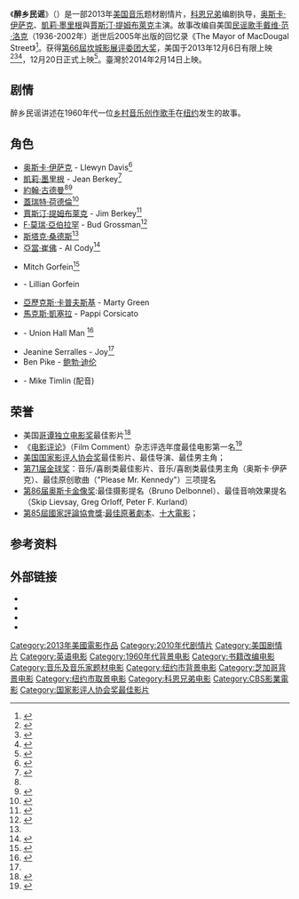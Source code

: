 {{noteTA
|T=zh-hans:醉乡民谣;zh-hk:知音夢裡行;zh-tw:醉鄉民謠;
|G1=Show
|G2=Movie
|1=zh-hans:醉乡民谣;zh-hk:知音夢裡行;zh-tw:醉鄉民謠;
|2=zh-hans:科恩兄弟;zh-hk:高安兄弟;zh-tw:柯恩兄弟;
}}
{{Infobox film
| name           = 醉乡民谣
| original_name  = Inside Llewyn Davis
| image          = Inside Llewyn Davis Poster.jpg
| caption        = 美国海报
| director       = [[科恩兄弟|科恩兄弟]]
| producer       = [[Scott_Rudin|Scott Rudin]]<br />Joel Coen<br />Ethan Coen
| writer         = Joel Coen<br />Ethan Coen
| based on       = {{based on|The Mayor of Macdougal Street|[[戴维·范·洛克|戴维·范·洛克]]、[[Elijah_Wald|Elijah Wald]]}}
| starring       = [[奥斯卡·伊萨克|奥斯卡·伊萨克]]<br />[[凱莉·墨里根|凱莉·墨里根]]<br />[[約翰·古德曼|約翰·古德曼]]<br />[[蓋瑞特·荷德倫|蓋瑞特·荷德倫]]<br />[[賈斯汀·提姆布萊克|賈斯汀·提姆布萊克]]
| music          =
| cinematography = [[Bruno_Delbonnel|Bruno Delbonnel]]
| editing        = 科恩兄弟
| studio         = Mike Zoss Productions<br />Scott Rudin Productions<br/>[[StudioCanal|StudioCanal]]<ref>{{cite web |url=http://www.variety.com/article/VR1118042021/?refCatId=13/ |title=StudioCanal to co-finance ‘Llewyn Davis’ |publisher=Variety |date= |accessdate=2013-03-14 }}{{dead link|date=2018年1月 |bot=InternetArchiveBot |fix-attempted=yes }}</ref>
| distributor    = [[CBS_Films|CBS Films]]<ref>{{cite web |last=Fleming |first=Mike |url=http://www.deadline.com/2013/02/inside-llewyn-davis-cbs-films-acquisition-coen-brothers/ |title=CBS Films Acquires Coen Brothers' 'Inside Llewyn Davis' |publisher=Deadline.com |date= |accessdate=2013-03-14 |archive-date=2014-06-14 |archive-url=https://web.archive.org/web/20140614103209/http://www.deadline.com/2013/02/inside-llewyn-davis-cbs-films-acquisition-coen-brothers/ |dead-url=no }}</ref><br/>StudioCanal
| released       = {{film date|2013|5|19|坎城|2013|12|6|美国|2014|2|14|臺灣}}
| runtime        = 104 分钟
| country        = {{美國電影產地}}
| language       = 英语
| budget         =1100万美元
| gross          =$23,219,163
| cn_name        = 醉乡民谣
| tw_name        = 醉鄉民謠
| hk_name        = 知音夢裡行
| mo_name        = 知音夢裡行
}}
《'''醉乡民谣'''》（{{lang-en|'''''Inside Llewyn Davis'''''}}）是一部2013年[[美国|美国]][[音乐|音乐]]题材剧情片，[[科恩兄弟|科恩兄弟]]编剧执导，[[奥斯卡·伊萨克|奥斯卡·伊萨克]]、[[凱莉·墨里根|凱莉·墨里根]]與[[賈斯汀·提姆布萊克|賈斯汀·提姆布萊克]]主演。故事改编自美国[[民谣|民谣]][[歌手|歌手]][[戴维·范·洛克|戴维·范·洛克]]（1936-2002年）逝世后2005年出版的回忆录《The Mayor of MacDougal Street》<ref>{{cite news |author=Russ Fischer |url=http://www.slashfilm.com/coen-bros-film-based-folk-musician-dave-van-ronk/#more-106431 |title=The Coen Bros. New Script is Based on the 60′s NYC Folk Scene |work=[[醉乡民谣/Film|醉乡民谣//Film]] |date=2011-06-25 |accessdate=2012-02-11}}</ref>。获得[[第66屆坎城影展|第66屆坎城影展]][[评审团大奖_(戛纳电影节)|评委团大奖]]，美国于2013年12月6日有限上映<ref name="Cannes2013">{{cite web|url=http://www.festival-cannes.fr/en/article/59652.html|title=2013 Official Selection|date=2013-04-18|accessdate=2013-04-18|work=Cannes|archive-date=2016-03-23|archive-url=https://web.archive.org/web/20160323100405/http://www.festival-cannes.fr/en/article/59652.html|dead-url=no}}</ref><ref>{{cite web|url=http://www.indiewire.com/article/heres-the-screening-schedule-for-the-2013-cannes-competition-lineup|title=Here's The Screening Schedule For The 2013 Cannes Competition Lineup|work=The Playlist|publisher=[[IndieWire|IndieWire]]|date=2013-05-09|accessdate=2013-05-09|last=Knegt|first=Peter}}</ref><ref name="NYT Caanes">{{cite news|last=Dargis|first=Manhola|title=Singing a Happier Tune in Cannes|url=http://www.nytimes.com/2013/05/20/movies/coen-brothers-inside-llewyn-davis-is-popular-at-cannes.htm|accessdate=2013-05-20|newspaper=New York Times|date=2013-05-19}}</ref>，12月20日正式上映<ref>{{cite web | url=http://variety.com/2013/film/news/coen-brothers-inside-llewyn-davis-release-date-1200448664/ | title=Coen Brothers’ ‘Inside Llewyn Davis’ Dated For Dec. 6 | work=[[Variety_(magazine)|Variety]] | publisher=[[Reed_Business_Information|Reed Business Information]] | date=2013-05-03 | accessdate=2013-05-07 | last=McNary | first=Dave}}</ref>。臺灣於2014年2月14日上映。

== 剧情 ==
醉乡民谣讲述在1960年代一位[[乡村音乐|乡村音乐]][[创作歌手|创作歌手]]在[[纽约|纽约]]发生的故事。

==角色==
* [[奥斯卡·伊萨克|奥斯卡·伊萨克]] - Llewyn Davis<ref name="Isaac">{{cite web |url=http://www.deadline.com/2011/10/oscar-isaac-lands-lead-in-coen-brothers-60s-folk-music-film |title=Oscar Isaac Lands Lead In Coen Brothers 60s Folk Music Film |author=Fleming, Mike |date=2011-10-13 |work=Deadline.com |publisher=PMC |accessdate=2012-02-04}}</ref>
* [[凱莉·墨里根|凱莉·墨里根]] - Jean Berkey<ref name="Mulligan">{{cite web |url=http://www.movieweb.com/news/carey-mulligan-joins-inside-llewyn-davis |title=Carey Mulligan Joins 'Inside Llewyn Davis' |author=Gallagher, Brian |date=2011-10-20 |work=MovieWeb.com |publisher=MovieWeb™, Inc |accessdate=2012-02-04}}</ref>
* [[約翰·古德曼|約翰·古德曼]]<ref name="Timberlake&Goodman" /><ref name="Goodman">{{cite web |url=http://thefilmstage.com/news/john-goodman-joins-coens-inside-llewyn-davis |title=John Goodman Joins Coens' 'Inside Llewyn Davis' |author=Newman, Nick |date=2011-10-31 |work=TheFilmStage.com |accessdate=2012-02-04}}</ref>
* [[蓋瑞特·荷德倫|蓋瑞特·荷德倫]]<ref name="Hedlund">{{cite web |url=http://collider.com/garrett-hedlund-inside-llewyn-davis/136598 |title=Garrett Hedlund Joins Coen Bros.’ INSIDE LLEWYN DAVIS |author=Chitwood, Adam |date=2012-01-09 |work=Collider.com |accessdate=2012-02-04 |archive-date=2012-02-14 |archive-url=https://web.archive.org/web/20120214023750/http://collider.com/garrett-hedlund-inside-llewyn-davis/136598/ |dead-url=no }}</ref>
* [[賈斯汀·提姆布萊克|賈斯汀·提姆布萊克]] - Jim Berkey<ref name="Timberlake&Goodman">{{cite web |url=http://www.filmjunk.com/2011/11/01/john-goodman-and-justin-timberlake-join-the-coen-brothers-inside-llewyn-davis |title=John Goodman and Justin Timberlake Join the Coen Brothers' Inside Llewyn Davis |author=Aaron |date=2011-11-01 |work=FilmJunk.com |accessdate=2012-02-04}}</ref>
* [[F·莫瑞·亞伯拉罕|F·莫瑞·亞伯拉罕]] - Bud Grossman<ref name="Sands">{{cite web|url=http://www.cinemablend.com/new/Stark-Sands-Joins-Coen-Bros-Inside-Llewyn-Davis-29368.html|title=Stark Sands Joins Coen Bros' Inside Llewyn Davis|publisher=Cinemablend.com|accessdate=2012-02-11}}</ref>
* [[斯塔克·桑德斯|斯塔克·桑德斯]]<ref name="Sands" />
* [[亞當·崔佛|亞當·崔佛]] - Al Cody<ref name="Driver">{{cite news |last=Weiss |first=Keely |url=http://www.interviewmagazine.com/culture/adam-driver-girls |title=Adam Driver, Boy Among Girls |work=[[訪問_(雜誌)|訪問]] |date=2012-04-13 |accessdate=2012-06-17}}</ref>
* {{le|伊森·菲利普斯|Ethan Phillips}}  Mitch Gorfein<ref name="Phillips">{{cite news |url=http://www.nycbm.com/ethan-phillips |title=NYCBM Guest, Ethan Phillips |work=Mike Carbo's New York Comic Book Marketplace |accessdate=2012-06-17 |archive-url=https://web.archive.org/web/20130922053552/http://www.nycbm.com/ethan-phillips |archive-date=2013-09-22 |dead-url=yes }}</ref>
* {{le|罗宾·巴特利特|Robin Bartlett}} - Lillian Gorfein
* [[亞歷克斯·卡普夫斯基|亞歷克斯·卡普夫斯基]] - Marty Green
* [[馬克斯·凱塞拉|馬克斯·凱塞拉]] - Pappi Corsicato
* {{le|弗兰克·L·雷德利|Frank L. Ridley}} - Union Hall Man <ref name="Ridley">{{cite web |url=http://www.screenrush.co.uk/films/film-195051/casting|title=Inside Llewyn Davis cast - at screenrush.co.uk}}</ref>
* Jeanine Serralles - Joy<ref name="Sands" />
* Ben Pike - [[鲍勃·迪伦|鲍勃·迪伦]]
* {{le|马库斯·蒙福|Marcus Mumford}} - Mike Timlin (配音)

== 荣誉 ==
*美国[[哥譚獎|哥谭独立电影奖]]最佳影片<ref>{{Cite web |url=http://ent.163.com/13/1204/08/9F842JRF000300B1.html |title=《醉乡民谣》登顶哥谭独立奖 马修麦康纳获影帝 |access-date=2013-12-04 |archive-url=https://web.archive.org/web/20140103135957/http://ent.163.com/13/1204/08/9F842JRF000300B1.html |archive-date=2014-01-03 |dead-url=yes }}</ref>
*《[[电影评论|电影评论]]》（Film Comment）杂志评选年度最佳电影第一名<ref>{{cite web |url=http://news.mtime.com/2013/12/17/1521848.html |language= |title=《电影评论》年度最佳出炉 《醉乡民谣》登榜首 |publisher=Mtime时光网 |date=2013-12-17 |accessdate= |archive-url=https://web.archive.org/web/20131217221200/http://news.mtime.com/2013/12/17/1521848.html |archive-date=2013-12-17 |dead-url=yes }}</ref>
*[[美国国家影评人协会奖|美国国家影评人协会奖]]最佳影片、最佳导演、最佳男主角；
*[[第71届金球奖|第71届金球奖]]：音乐/喜剧类最佳影片、音乐/喜剧类最佳男主角（奥斯卡·伊萨克）、最佳原创歌曲（"Please Mr. Kennedy"）三项提名
*[[第86届奥斯卡金像奖|第86届奥斯卡金像奖]]:最佳摄影提名（Bruno Delbonnel）、最佳音响效果提名（Skip Lievsay, Greg Orloff, Peter F. Kurland）
*[[第85屆國家評論協會獎|第85屆國家評論協會獎]]:[[國家評論協會獎最佳原著劇本|最佳原著劇本]]、[[國家評論協會獎：十大電影|十大電影]]；

==参考资料==
{{Reflist|2}}

==外部链接==
* {{IMDb title|2042568}}
* {{Rotten Tomatoes|inside_llewyn_davis_2013}}
* {{Metacritic film|inside-llewyn-davis}}
* {{douban}}

{{Coen brothers}}
{{坎城影展評審團大獎}}
{{國家影評人協會獎最佳影片}}
{{DEFAULTSORT:Inside Llewyn Davis}}
[[Category:2013年美國電影作品|Category:2013年美國電影作品]]
[[Category:2010年代剧情片|Category:2010年代剧情片]]
[[Category:美国剧情片|Category:美国剧情片]]
[[Category:英语电影|Category:英语电影]]
[[Category:1960年代背景电影|Category:1960年代背景电影]]
[[Category:书籍改编电影|Category:书籍改编电影]]
[[Category:音乐及音乐家题材电影|Category:音乐及音乐家题材电影]]
[[Category:纽约市背景电影|Category:纽约市背景电影]]
[[Category:芝加哥背景电影|Category:芝加哥背景电影]]
[[Category:纽约市取景电影|Category:纽约市取景电影]]
[[Category:科恩兄弟电影|Category:科恩兄弟电影]]
[[Category:CBS影業電影|Category:CBS影業電影]]
[[Category:国家影评人协会奖最佳影片|Category:国家影评人协会奖最佳影片]]